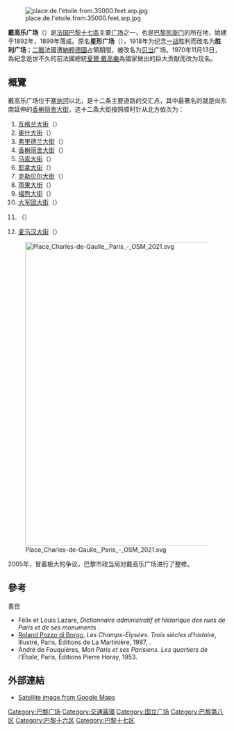 {{Infobox street
| name = 戴高乐广场<br />{{lang|fr|Place Charles de Gaulle}}
| image = Paris,_de_place_en_place_-_Place_de_l%27Étoile_02_-_YouTube.png
| image_size = 350px
| image_alt = 
| caption = 戴高乐广场
| map_type = France Paris
| map_size = 265
| coordinates = {{Coord|48|51|56|N|2|19|16|E|type:landmark|display=inline,title}}
| arrondissement = {{FR}}[[巴黎|巴黎]][[巴黎十七區|十七區]]
| quarter = {{link-fr|香榭麗舍地區|Quartier des Champs-Élysées}} 
| terminus_a = 
| terminus_b = 
| length = {{convert|240|m|abbr=on}}
| width = {{convert|240|m|abbr=on}}
| completion_date = 1670年
| inauguration_label = 命名
| inauguration_date =1970年11月13日
}}
[[File:place.de.l'etoile.from.35000.feet.arp.jpg|thumb]]

{{Expand|time=2016-12-04T08:33:46+00:00}}

'''戴高乐广场'''（{{lang-fr|Place Charles de Gaulle}}）是[[法国|法国]][[巴黎|巴黎]][[巴黎十七區|十七區]]主要[[广场|广场]]之一，也是[[巴黎凯旋门|巴黎凯旋门]]的所在地，始建于1892年，1899年落成。原名'''星形广场'''（{{lang|fr|Place de l'Étoile}}），1918年为纪念[[一战|一战]]胜利而改名为'''胜利广场'''；[[二戰|二戰]]法國遭[[納粹德國|納粹德國]]占領期間，被改名为[[贝当|贝当]]广场。1970年11月13日，為紀念逝世不久的前法國總統[[夏爾·戴高樂|夏爾·戴高樂]]為國家做出的巨大贡献而改为现名。

== 概覽 ==
戴高乐广场位于[[塞纳河|塞纳河]]以北，是十二条主要道路的交汇点，其中最著名的就是向东南延伸的[[香榭丽舍大街|香榭丽舍大街]]。这十二条大街按照顺时针从北方依次为：

# [[瓦格兰大街|瓦格兰大街]]（{{lang|fr|Avenue de Wagram}}） 
# [[奥什大街|奥什大街]]（{{lang|fr|Avenue Hoche}}）
# [[弗里德兰大街|弗里德兰大街]]（{{lang|fr|Avenue de Friedland}}）
# [[香榭丽舍大街|香榭丽舍大街]]（{{lang|fr|Avenue des Champs-Élysées}}）
# [[马索大街|马索大街]]（{{lang|fr|Avenue Marceau}}）
# [[耶拿大街|耶拿大街]]（{{lang|fr|Avenue d'Iéna}}）
# [[克勒贝尔大街|克勒贝尔大街]]（{{lang|fr|Avenue Kléber}}）
# [[雨果大街|雨果大街]]（{{lang|fr|Avenue Victor-Hugo}}）
# [[福煦大街|福煦大街]]（{{lang|fr|Avenue Foch}}）
# [[大军团大街|大军团大街]]（{{lang|fr|Avenue de la Grande-Armée}}）
# {{link-fr|卡諾大街 (巴黎)|Avenue Carnot (Paris)|卡諾大街}}（{{lang|fr|Avenue Carnot}}）
# [[麦马汉大街|麦马汉大街]]（{{lang|fr|Avenue Mac Mahon}}）

[[File:Place_Charles-de-Gaulle,_Paris_-_OSM_2021.svg|700px]]

2005年，冒着极大的争议，巴黎市政当局对戴高乐广场进行了整修。

==參考==
;書目
* Félix et Louis Lazare, ''Dictionnaire administratif et historique des rues de Paris et de ses monuments'' {{Plume}}.
* [[Roland_Pozzo_di_Borgo|Roland Pozzo di Borgo]], ''Les Champs-Élysées. Trois siècles d'histoire'', illustré, Paris, Éditions de La Martinière, 1997, {{nb p.|399}} {{ISBN|978-2-73242374-6}}.
* André de Fouquières, ''Mon Paris et ses Parisiens. Les quartiers de l'Étoile'', Paris, Éditions Pierre Horay, 1953.

==外部連結==
{{Portal|法國}}
{{Commons category-inline|Place Charles-de-Gaulle (Paris)}}
*[https://maps.google.com/maps?q=paris,+france&ll=48.873861,2.294898&spn=0.006007,0.020548&t=h&hl=en Satellite image from Google Maps]

[[Category:巴黎广场|Category:巴黎广场]]
[[Category:交通圓環|Category:交通圓環]]
[[Category:国立广场|Category:国立广场]]
[[Category:巴黎第八区|Category:巴黎第八区]]
[[Category:巴黎十六区|Category:巴黎十六区]]
[[Category:巴黎十七区|Category:巴黎十七区]]